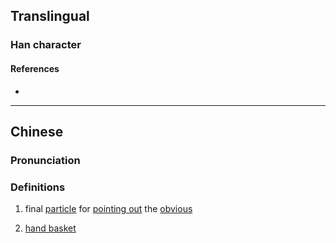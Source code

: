 {{character info/new}}
==Translingual==

===Han character===
{{Han char|rn=30|rad=口|as=25|sn=28|four=|canj=RHWG|ids=⿰口籮}}

====References====
* {{Han ref|kx=0216.131|hdz=10710.061|uh=56D6|ud=22230}}

----

==Chinese==
{{zh-forms}}

===Pronunciation===
{{zh-pron
|m=luó
|m-s=
|dg=
|c=lo1
|c-t=
|g=
|h=pfs=
|j=
|mb=
|md=
|mn=
|mn-t=
|w=
|x=
|mc=y
|oc=y
|cat=
}}

===Definitions===
{{zh-hanzi}}

# {{lb|zh|Cantonese}} final [[particle]] for [[pointing out]] the [[obvious]]
# [[handbasket|hand basket]]